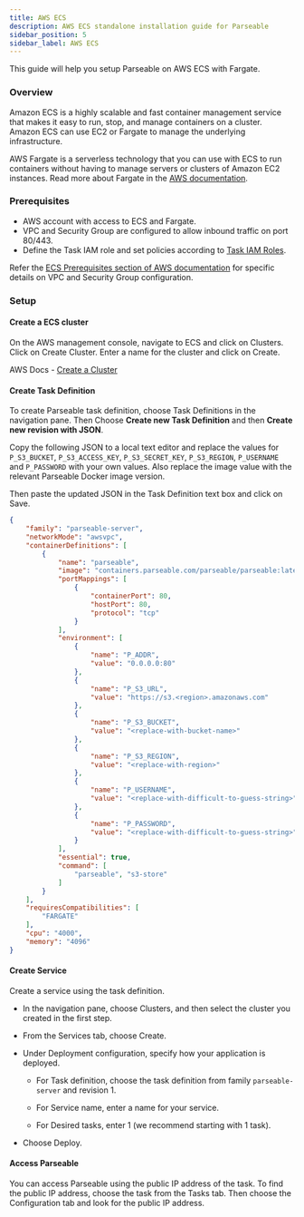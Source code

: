 ```yaml
---
title: AWS ECS
description: AWS ECS standalone installation guide for Parseable
sidebar_position: 5
sidebar_label: AWS ECS
---
```


This guide will help you setup Parseable on AWS ECS with Fargate.

### Overview
Amazon ECS is a highly scalable and fast container management service that makes it easy to run, stop, and manage containers on a cluster. Amazon ECS can use EC2 or Fargate to manage the underlying infrastructure.

AWS Fargate is a serverless technology that you can use with ECS to run containers without having to manage servers or clusters of Amazon EC2 instances. Read more about Fargate in the [AWS documentation](https://aws.amazon.com/fargate/).

### Prerequisites
- AWS account with access to ECS and Fargate.
- VPC and Security Group are configured to allow inbound traffic on port 80/443.
- Define the Task IAM role and set policies according to [Task IAM Roles](https://docs.aws.amazon.com/AmazonECS/latest/developerguide/task-iam-roles.html).

Refer the [ECS Prerequisites section of AWS documentation](https://docs.aws.amazon.com/AmazonECS/latest/developerguide/prerequisites.html) for specific details on VPC and Security Group configuration.

### Setup
#### Create a ECS cluster
On the AWS management console, navigate to ECS and click on Clusters. Click on Create Cluster. Enter a name for the cluster and click on Create.

AWS Docs - [Create a Cluster](https://docs.aws.amazon.com/AmazonECS/latest/developerguide/getting-started-fargate.html#get-started-windows-fargate-cluster)

#### Create Task Definition

To create Parseable task definition, choose Task Definitions in the navigation pane. Then Choose **Create new Task Definition** and then **Create new revision with JSON**.

Copy the following JSON to a local text editor and replace the values for `P_S3_BUCKET`, `P_S3_ACCESS_KEY`, `P_S3_SECRET_KEY`, `P_S3_REGION`, `P_USERNAME` and `P_PASSWORD` with your own values. Also replace the image value with the relevant Parseable Docker image version.

Then paste the updated JSON in the Task Definition text box and click on Save.

```json
{
    "family": "parseable-server", 
    "networkMode": "awsvpc", 
    "containerDefinitions": [
        {
            "name": "parseable", 
            "image": "containers.parseable.com/parseable/parseable:latest", 
            "portMappings": [
                {
                    "containerPort": 80, 
                    "hostPort": 80, 
                    "protocol": "tcp"
                }
            ], 
            "environment": [
                {
                    "name": "P_ADDR",
                    "value": "0.0.0.0:80"
                },
                {
                    "name": "P_S3_URL",
                    "value": "https://s3.<region>.amazonaws.com"
                },
                {
                    "name": "P_S3_BUCKET",
                    "value": "<replace-with-bucket-name>"
                },
                {
                    "name": "P_S3_REGION",
                    "value": "<replace-with-region>"
                },
                {
                    "name": "P_USERNAME",
                    "value": "<replace-with-difficult-to-guess-string>"
                },
                {
                    "name": "P_PASSWORD",
                    "value": "<replace-with-difficult-to-guess-string>"
                }
            ],
            "essential": true, 
            "command": [
                "parseable", "s3-store"
            ]
        }
    ], 
    "requiresCompatibilities": [
        "FARGATE"
    ], 
    "cpu": "4000", 
    "memory": "4096"
}
```

#### Create Service
Create a service using the task definition.

- In the navigation pane, choose Clusters, and then select the cluster you created in the first step.
- From the Services tab, choose Create.
- Under Deployment configuration, specify how your application is deployed.

    - For Task definition, choose the task definition from family `parseable-server` and revision 1.

    - For Service name, enter a name for your service.

    - For Desired tasks, enter 1 (we recommend starting with 1 task).

- Choose Deploy.

#### Access Parseable
You can access Parseable using the public IP address of the task. To find the public IP address, choose the task from the Tasks tab. Then choose the Configuration tab and look for the public IP address.

